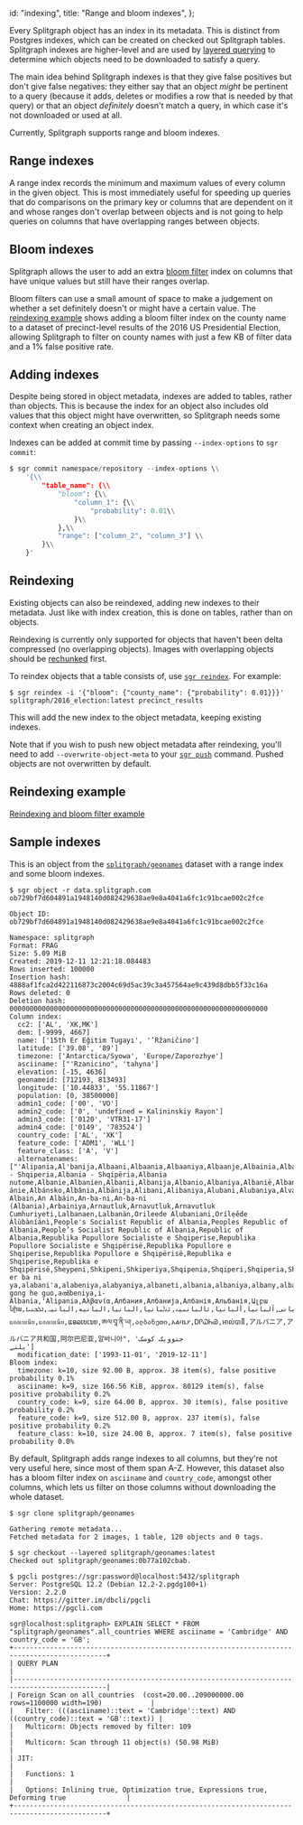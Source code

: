   id: "indexing",
  title: "Range and bloom indexes",
};

Every Splitgraph object has an index in its metadata. This is distinct from Postgres indexes,
which can be created on checked out Splitgraph tables. Splitgraph indexes are higher-level and are
used by [layered querying](layered-querying) to determine which objects need to
be downloaded to satisfy a query.

The main idea behind Splitgraph indexes is that they give false positives but don't give false negatives:
they either say that an object _might_ be pertinent to a query (because it adds, deletes or modifies a row that
is needed by that query) or that an object _definitely_ doesn't match a query, in which case
it's not downloaded or used at all.

Currently, Splitgraph supports range and bloom indexes.

## Range indexes

A range index records the minimum and maximum values of every column in the given object. This is
most immediately useful for speeding up queries that do comparisons on the primary key or columns
that are dependent on it and whose ranges don't overlap between objects and is not going to help
queries on columns that have overlapping ranges between objects.

## Bloom indexes

Splitgraph allows the user to add an extra [bloom filter](https://en.wikipedia.org/wiki/Bloom_filter)
index on columns that have unique values but still have their ranges overlap.

Bloom filters can use a small amount of space to make a judgement on whether a set definitely
doesn't or might have a certain value. The [reindexing example](#reindexing-example) shows adding a bloom filter index on the
county name to a dataset of precinct-level results of the 2016 US Presidential Election, allowing Splitgraph
to filter on county names with just a few KB of filter data and a 1% false positive rate.

## Adding indexes

Despite being stored in object metadata, indexes are added to tables, rather than objects. This is
because the index for an object also includes old values that this object might have overwritten,
so Splitgraph needs some context when creating an object index.

Indexes can be added at commit time by passing `--index-options` to `sgr commit`:

```python
$ sgr commit namespace/repository --index-options \\
    '{\\
        "table_name": {\\
            "bloom": {\\
                "column_1": {\\
                    "probability": 0.01\\
                }\\
            },\\
            "range": ["column_2", "column_3"] \\
        }\\
    }'
```

## Reindexing

Existing objects can also be reindexed, adding new indexes to their metadata. Just like with index
creation, this is done on tables, rather than on objects.

Reindexing is currently only supported for objects that haven't been delta compressed (no overlapping objects). Images with overlapping objects should be [rechunked](large-datasets/chunking) first.

To reindex objects that a table consists of, use [`sgr reindex`](../sgr/image-management-creation/reindex). For example:

```shell-session
$ sgr reindex -i '{"bloom": {"county_name": {"probability": 0.01}}}' splitgraph/2016_election:latest precinct_results
```

This will add the new index to the object metadata, keeping existing indexes.

Note that if you wish to push new object metadata after reindexing, you'll need to add
`--overwrite-object-meta` to your [`sgr push`](../sgr/sharing-images/push) command. Pushed objects are not overwritten by default.

## Reindexing example

<cast src="@splitgraph/content/casts/versioned/latest/bloom-filter.cast" />

[Reindexing and bloom filter example](https://github.com/splitgraph/splitgraph/tree/master/examples/bloom-filter)

## Sample indexes

This is an object from the [`splitgraph/geonames`](/splitgraph/geonames) dataset with a range index and some bloom indexes.

```shell-session
$ sgr object -r data.splitgraph.com ob729bf7d604891a1948140d082429638ae9e8a4041a6fc1c91bcae002c2fce

Object ID: ob729bf7d604891a1948140d082429638ae9e8a4041a6fc1c91bcae002c2fce

Namespace: splitgraph
Format: FRAG
Size: 5.09 MiB
Created: 2019-12-11 12:21:18.084483
Rows inserted: 100000
Insertion hash: 4888af1fca2d422116873c2004c69d5ac39c3a457564ae9c439d8dbb5f33c16a
Rows deleted: 0
Deletion hash: 0000000000000000000000000000000000000000000000000000000000000000
Column index:
  cc2: ['AL', 'XK,MK']
  dem: [-9999, 4667]
  name: ['15th Er Eğitim Tugayı', '’Ržaničino']
  latitude: ['39.08', '89']
  timezone: ['Antarctica/Syowa', 'Europe/Zaporozhye']
  asciiname: ["'Rzanicino", 'tahyna']
  elevation: [-15, 4636]
  geonameid: [712193, 813493]
  longitude: ['10.44833', '55.11867']
  population: [0, 38500000]
  admin1_code: ['00', 'VO']
  admin2_code: ['0', 'undefined = Kalininskiy Rayon']
  admin3_code: ['0120', 'VTR31-17']
  admin4_code: ['0149', '783524']
  country_code: ['AL', 'XK']
  feature_code: ['ADM1', 'WLL']
  feature_class: ['A', 'V']
  alternatenames: ["'Alipania,Al'banija,Albaani,Albaania,Albaaniya,Albaanje,Albainia,Albani,Albania,Albania - Shqiperia,Albania - Shqipëria,Albania nutome,Albanie,Albanien,Albanii,Albanija,Albanio,Albaniya,Albanië,Albanska,Albansko,Albanujo,Albanya,Albanìa,Albanía,Albanïi,Albenia,Albuanii,Albàinia,Albània,Albánia,Alb
ánie,Albánsko,Albânia,Albānija,Alibani,Alibaniya,Alubani,Alubaniya,Alvania,An Albain,An Albáin,An-ba-ni,An-ba-ni (Albania),Arbainiya,Arnautluk,Arnavutluk,Arnavutluk Cumhuriyeti,Lalbanaen,Lalbanän,Orileede Alubaniani,Orílẹ́ède Àlùbàníánì,People's Socialist Republic of Albania,Peoples Republic of Albania,People’s Socialist Republic of Albania,Republic of Albania,Republika Popullore Socialiste e Shqiperise,Republika Popullore Socialiste e Shqipërisë,Republika Popullore e Shqiperise,Republika Popullore e Shqipërisë,Republika e Shqiperise,Republika e Shqipërisë,Sheypeni,Shkipeni,Shkiperiya,Shqipenia,Shqiperi,Shqiperia,Shqipni,Shqipnia,Shqipnie,Shqipnija,Shqipnië,Shqipri,Shqipria,Shqiprija,Shqipëri,Shqipëria,Shqypeni,Shqypni,Shqypëni,a er ba ni ya,alabani'a,alabeniya,alabyaniya,albaneti,albania,albaniya,albany,albanya,albanyh,albeniya,alpeniya,arubania,arubania gong he guo,aൽbeniya,i-Albania,ʻAlipania,Αλβανία,Албания,Албанија,Албанія,Альбанія,Ալբա
նիա,אלבניה,آلبانی,آلبانیا,ألبانيا,ئالبانىيە,ئەڵبانیا,البانیا,البانیه,البانیہ,ܐܠܒܢܝܐ,अल्बानिया,अल्बेनिया,আলবেনিয়া,আলব্যানিয়া,আলব্যানিয়া,અલ્બેનિયા,ଆଲବାନିଆ,அல்பேனியா,అల్బేనియా,ಅಲ್ಬೇನಿಯಾ,അൽബേനിയ,ඇල්බේනියාව,ประเทศแอลเบเนีย,แอลเบเนีย,ແອລເບເນຍ,ཨལ་བཱ་ནི་ཡ།,ალბანეთი,አልባኒያ,ᎠᎵᏇᏂᏯ,អាល់បានី,アルバニア,アルバニア共和国,阿尔巴尼亚,알바니아", 'جنوویک کوسک
یلنے']
  modification_date: ['1993-11-01', '2019-12-11']
Bloom index:
  timezone: k=10, size 92.00 B, approx. 38 item(s), false positive probability 0.1%
  asciiname: k=9, size 166.56 KiB, approx. 80129 item(s), false positive probability 0.2%
  country_code: k=9, size 64.00 B, approx. 30 item(s), false positive probability 0.2%
  feature_code: k=9, size 512.00 B, approx. 237 item(s), false positive probability 0.2%
  feature_class: k=10, size 24.00 B, approx. 7 item(s), false positive probability 0.0%
```

By default, Splitgraph adds range indexes to all columns, but they're not very useful here, since most of them
span A-Z. However, this dataset also has a bloom filter index on `asciiname` and `country_code`, amongst
other columns, which lets us filter on those columns without downloading the whole dataset.

```shell-session
$ sgr clone splitgraph/geonames

Gathering remote metadata...
Fetched metadata for 2 images, 1 table, 120 objects and 0 tags.

$ sgr checkout --layered splitgraph/geonames:latest
Checked out splitgraph/geonames:0b77a102cbab.

$ pgcli postgres://sgr:password@localhost:5432/splitgraph
Server: PostgreSQL 12.2 (Debian 12.2-2.pgdg100+1)
Version: 2.2.0
Chat: https://gitter.im/dbcli/pgcli
Home: https://pgcli.com

sgr@localhost:splitgraph> EXPLAIN SELECT * FROM "splitgraph/geonames".all_countries WHERE asciiname = 'Cambridge' AND country_code = 'GB';
+---------------------------------------------------------------------------------------------+
| QUERY PLAN                                                                                  |
|---------------------------------------------------------------------------------------------|
| Foreign Scan on all_countries  (cost=20.00..209000000.00 rows=1100000 width=190)            |
|   Filter: (((asciiname)::text = 'Cambridge'::text) AND ((country_code)::text = 'GB'::text)) |
|   Multicorn: Objects removed by filter: 109                                                 |
|   Multicorn: Scan through 11 object(s) (50.98 MiB)                                          |
| JIT:                                                                                        |
|   Functions: 1                                                                              |
|   Options: Inlining true, Optimization true, Expressions true, Deforming true               |
+---------------------------------------------------------------------------------------------+
```
